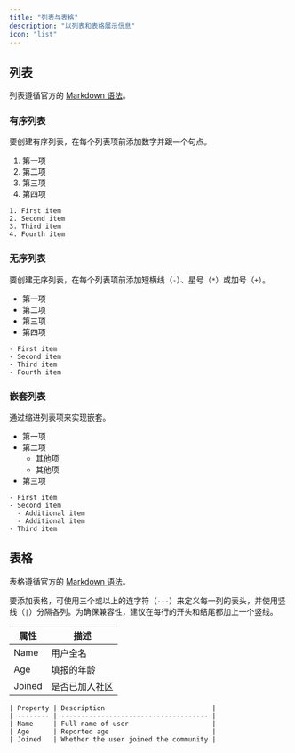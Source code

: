 ```yaml
---
title: "列表与表格"
description: "以列表和表格展示信息"
icon: "list"
---
```


## 列表

列表遵循官方的 [Markdown 语法](https://www.markdownguide.org/basic-syntax/#lists-1)。

### 有序列表

要创建有序列表，在每个列表项前添加数字并跟一个句点。

1. 第一项
2. 第二项
3. 第三项
4. 第四项

```mdx
1. First item
2. Second item
3. Third item
4. Fourth item
```

### 无序列表

要创建无序列表，在每个列表项前添加短横线（`-`）、星号（`*`）或加号（`+`）。

- 第一项
- 第二项
- 第三项
- 第四项

```mdx
- First item
- Second item
- Third item
- Fourth item
```

### 嵌套列表

通过缩进列表项来实现嵌套。

- 第一项
- 第二项
  - 其他项
  - 其他项
- 第三项

```mdx
- First item
- Second item
  - Additional item
  - Additional item
- Third item
```

## 表格

表格遵循官方的 [Markdown 语法](https://www.markdownguide.org/extended-syntax/#tables)。

要添加表格，可使用三个或以上的连字符（`---`）来定义每一列的表头，并使用竖线（`|`）分隔各列。为确保兼容性，建议在每行的开头和结尾都加上一个竖线。

| 属性     | 描述                 |
| -------- | -------------------- |
| Name     | 用户全名             |
| Age      | 填报的年龄           |
| Joined   | 是否已加入社区       |

```mdx
| Property | Description                           |
| -------- | ------------------------------------- |
| Name     | Full name of user                     |
| Age      | Reported age                          |
| Joined   | Whether the user joined the community |
```

